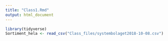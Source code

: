 ```yaml
---
title: "Class1.Rmd"
output: html_document
---
```


```r


library(tidyverse)
Sortiment_hela <- read_csv("Class_files/systembolaget2018-10-08.csv")
```